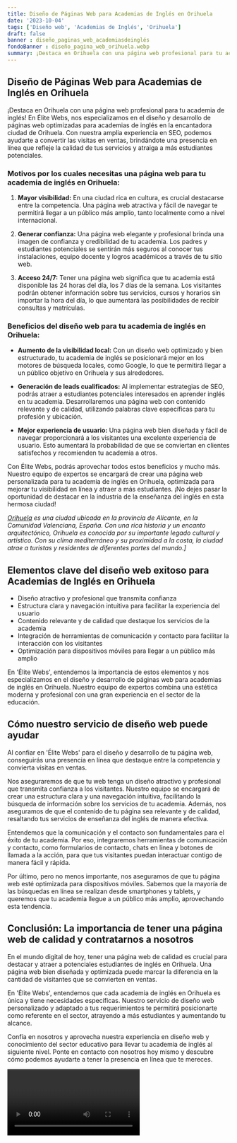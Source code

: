 ```yaml
---
title: Diseño de Páginas Web para Academias de Inglés en Orihuela
date: '2023-10-04'
tags: ['Diseño web', 'Academias de Inglés', 'Orihuela']
draft: false
banner : diseño_paginas_web_academiasdeinglés
fondoBanner : diseño_pagina_web_orihuela.webp
summary: ¡Destaca en Orihuela con una página web profesional para tu academia de inglés! En Élite Webs, nos especializamos en el diseño y desarrollo de páginas web optimizadas para academias de inglés en la encantadora ciudad de Orihuela. Con nuestra amplia experiencia en SEO, podemos ayudarte a convertir las visitas en ventas, brindándote una presencia en línea que refleje la calidad de tus servicios y atraiga a más estudiantes potenciales.
---
```


## Diseño de Páginas Web para Academias de Inglés en Orihuela

¡Destaca en Orihuela con una página web profesional para tu academia de inglés! En Élite Webs, nos especializamos en el diseño y desarrollo de páginas web optimizadas para academias de inglés en la encantadora ciudad de Orihuela. Con nuestra amplia experiencia en SEO, podemos ayudarte a convertir las visitas en ventas, brindándote una presencia en línea que refleje la calidad de tus servicios y atraiga a más estudiantes potenciales.

### Motivos por los cuales necesitas una página web para tu academia de inglés en Orihuela:

1. **Mayor visibilidad:** En una ciudad rica en cultura, es crucial destacarse entre la competencia. Una página web atractiva y fácil de navegar te permitirá llegar a un público más amplio, tanto localmente como a nivel internacional.

2. **Generar confianza:** Una página web elegante y profesional brinda una imagen de confianza y credibilidad de tu academia. Los padres y estudiantes potenciales se sentirán más seguros al conocer tus instalaciones, equipo docente y logros académicos a través de tu sitio web.

3. **Acceso 24/7:** Tener una página web significa que tu academia está disponible las 24 horas del día, los 7 días de la semana. Los visitantes podrán obtener información sobre tus servicios, cursos y horarios sin importar la hora del día, lo que aumentará las posibilidades de recibir consultas y matrículas.

### Beneficios del diseño web para tu academia de inglés en Orihuela:

- **Aumento de la visibilidad local:** Con un diseño web optimizado y bien estructurado, tu academia de inglés se posicionará mejor en los motores de búsqueda locales, como Google, lo que te permitirá llegar a un público objetivo en Orihuela y sus alrededores.

- **Generación de leads cualificados:** Al implementar estrategias de SEO, podrás atraer a estudiantes potenciales interesados en aprender inglés en tu academia. Desarrollaremos una página web con contenido relevante y de calidad, utilizando palabras clave específicas para tu profesión y ubicación.

- **Mejor experiencia de usuario:** Una página web bien diseñada y fácil de navegar proporcionará a los visitantes una excelente experiencia de usuario. Esto aumentará la probabilidad de que se conviertan en clientes satisfechos y recomienden tu academia a otros.

Con Élite Webs, podrás aprovechar todos estos beneficios y mucho más. Nuestro equipo de expertos se encargará de crear una página web personalizada para tu academia de inglés en Orihuela, optimizada para mejorar tu visibilidad en línea y atraer a más estudiantes. ¡No dejes pasar la oportunidad de destacar en la industria de la enseñanza del inglés en esta hermosa ciudad!

*[Orihuela](https://es.wikipedia.org/wiki/Orihuela) es una ciudad ubicada en la provincia de Alicante, en la Comunidad Valenciana, España. Con una rica historia y un encanto arquitectónico, Orihuela es conocida por su importante legado cultural y artístico. Con su clima mediterráneo y su proximidad a la costa, la ciudad atrae a turistas y residentes de diferentes partes del mundo.]*

<GifSeo />

<Cta />

## Elementos clave del diseño web exitoso para Academias de Inglés en Orihuela

- Diseño atractivo y profesional que transmita confianza
- Estructura clara y navegación intuitiva para facilitar la experiencia del usuario
- Contenido relevante y de calidad que destaque los servicios de la academia
- Integración de herramientas de comunicación y contacto para facilitar la interacción con los visitantes
- Optimización para dispositivos móviles para llegar a un público más amplio

En 'Élite Webs', entendemos la importancia de estos elementos y nos especializamos en el diseño y desarrollo de páginas web para academias de inglés en Orihuela. Nuestro equipo de expertos combina una estética moderna y profesional con una gran experiencia en el sector de la educación. 

## Cómo nuestro servicio de diseño web puede ayudar

Al confiar en 'Élite Webs' para el diseño y desarrollo de tu página web, conseguirás una presencia en línea que destaque entre la competencia y convierta visitas en ventas. 

Nos aseguraremos de que tu web tenga un diseño atractivo y profesional que transmita confianza a los visitantes. Nuestro equipo se encargará de crear una estructura clara y una navegación intuitiva, facilitando la búsqueda de información sobre los servicios de tu academia. Además, nos aseguramos de que el contenido de tu página sea relevante y de calidad, resaltando tus servicios de enseñanza del inglés de manera efectiva.

Entendemos que la comunicación y el contacto son fundamentales para el éxito de tu academia. Por eso, integraremos herramientas de comunicación y contacto, como formularios de contacto, chats en línea y botones de llamada a la acción, para que tus visitantes puedan interactuar contigo de manera fácil y rápida.

Por último, pero no menos importante, nos aseguramos de que tu página web esté optimizada para dispositivos móviles. Sabemos que la mayoría de las búsquedas en línea se realizan desde smartphones y tablets, y queremos que tu academia llegue a un público más amplio, aprovechando esta tendencia.

## Conclusión: La importancia de tener una página web de calidad y contratarnos a nosotros

En el mundo digital de hoy, tener una página web de calidad es crucial para destacar y atraer a potenciales estudiantes de inglés en Orihuela. Una página web bien diseñada y optimizada puede marcar la diferencia en la cantidad de visitantes que se convierten en ventas.

En 'Élite Webs', entendemos que cada academia de inglés en Orihuela es única y tiene necesidades específicas. Nuestro servicio de diseño web personalizado y adaptado a tus requerimientos te permitirá posicionarte como referente en el sector, atrayendo a más estudiantes y aumentando tu alcance.

Confía en nosotros y aprovecha nuestra experiencia en diseño web y conocimiento del sector educativo para llevar tu academia de inglés al siguiente nivel. Ponte en contacto con nosotros hoy mismo y descubre cómo podemos ayudarte a tener la presencia en línea que te mereces.

<Video />

<CtaBot job='Academias de Inglés' city='Orihuela'/>

<Gmaps query='Orihuela+españa+maps' />